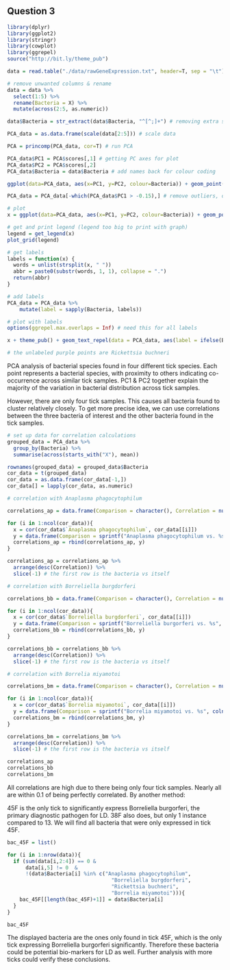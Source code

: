 
## Question 3

```r
library(dplyr)
library(ggplot2)
library(stringr)
library(cowplot)
library(ggrepel)
source("http://bit.ly/theme_pub")
```

```r
data = read.table("./data/rawGeneExpression.txt", header=T, sep = "\t")

# remove unwanted columns & rename
data = data %>% 
  select(1:5) %>%
  rename(Bacteria = X) %>%
  mutate(across(2:5, as.numeric))

data$Bacteria = str_extract(data$Bacteria, "^[^;]+") # removing extra stuff from bacteria name
```

```r
PCA_data = as.data.frame(scale(data[2:5])) # scale data

PCA = princomp(PCA_data, cor=T) # run PCA

PCA_data$PC1 = PCA$scores[,1] # getting PC axes for plot
PCA_data$PC2 = PCA$scores[,2]
PCA_data$Bacteria = data$Bacteria # add names back for colour coding

ggplot(data=PCA_data, aes(x=PC1, y=PC2, colour=Bacteria)) + geom_point() + theme_pub() # plot is bad, we will remove outliers
```

```r
PCA_data = PCA_data[-which(PCA_data$PC1 > -0.15),] # remove outliers, only 41 observation difference. We are not intersted in the far away ones anyways. 

# plot
x = ggplot(data=PCA_data, aes(x=PC1, y=PC2, colour=Bacteria)) + geom_point() + theme(legend.text = element_text(size = 8), legend.key.size = unit(0.5, "cm"))

# get and print legend (legend too big to print with graph)
legend = get_legend(x) 
plot_grid(legend)
```

```r
# get labels
labels = function(x) {
  words = unlist(strsplit(x, " "))
  abbr = paste0(substr(words, 1, 1), collapse = ".")
  return(abbr)
}

# add labels
PCA_data = PCA_data %>%
    mutate(label = sapply(Bacteria, labels))

# plot with labels
options(ggrepel.max.overlaps = Inf) # need this for all labels

x + theme_pub() + geom_text_repel(data = PCA_data, aes(label = ifelse(Bacteria == "Rickettsia buchneri", "", label)), size = 3, alpha = 0.5,)

# the unlabeled purple points are Rickettsia buchneri
```

PCA analysis of bacterial species found in four different tick species. Each point represents a bacterial species, with proximity to others indicating co-occurrence across similar tick samples. PC1 & PC2 together explain the majority of the variation in bacterial distribution across tick samples.

However, there are only four tick samples. This causes all bacteria found to cluster relatively closely. To get more precise idea, we can use correlations between the three bacteria of interest and the other bacteria found in the tick samples. 

```r
# set up data for correlation calculations
grouped_data = PCA_data %>%
  group_by(Bacteria) %>%
  summarise(across(starts_with("X"), mean))

rownames(grouped_data) = grouped_data$Bacteria
cor_data = t(grouped_data)
cor_data = as.data.frame(cor_data[-1,])
cor_data[] = lapply(cor_data, as.numeric)
```

```r
# correlation with Anaplasma phagocytophilum

correlations_ap = data.frame(Comparison = character(), Correlation = numeric())

for (i in 1:ncol(cor_data)){
  x = cor(cor_data$`Anaplasma phagocytophilum`, cor_data[[i]])
  y = data.frame(Comparison = sprintf("Anaplasma phagocytophilum vs. %s", colnames(cor_data[i])), Correlation = x)
  correlations_ap = rbind(correlations_ap, y)
}

correlations_ap = correlations_ap %>%
  arrange(desc(Correlation)) %>%
  slice(-1) # the first row is the bacteria vs itself
```

```r
# correlation with Borreliella burgdorferi

correlations_bb = data.frame(Comparison = character(), Correlation = numeric())

for (i in 1:ncol(cor_data)){
  x = cor(cor_data$`Borreliella burgdorferi`, cor_data[[i]])
  y = data.frame(Comparison = sprintf("Borreliella burgorferi vs. %s", colnames(cor_data[i])), Correlation = x)
  correlations_bb = rbind(correlations_bb, y)
}

correlations_bb = correlations_bb %>%
  arrange(desc(Correlation)) %>%
  slice(-1) # the first row is the bacteria vs itself
```

```r
# correlation with Borrelia miyamotoi

correlations_bm = data.frame(Comparison = character(), Correlation = numeric())

for (i in 1:ncol(cor_data)){
  x = cor(cor_data$`Borrelia miyamotoi`, cor_data[[i]])
  y = data.frame(Comparison = sprintf("Borrelia miyamotoi vs. %s", colnames(cor_data[i])), Correlation = x)
  correlations_bm = rbind(correlations_bm, y)
}

correlations_bm = correlations_bm %>%
  arrange(desc(Correlation)) %>%
  slice(-1) # the first row is the bacteria vs itself
```


```r
correlations_ap
correlations_bb
correlations_bm
```

All correlations are high due to there being only four tick samples. Nearly all are within 0.1 of being perfectly correlated. By another method:

45F is the only tick to significantly express Borreliella burgorferi, the primary diagnostic pathogen for LD. 38F also does, but only 1 instance compared to 13. We will find all bacteria that were only expressed in tick 45F.

```r
bac_45F = list()

for (i in 1:nrow(data)){
  if (sum(data[i,2:4]) == 0 &
      data[i,5] != 0  &
      !(data$Bacteria[i] %in% c("Anaplasma phagocytophilum",
                                  "Borreliella burgdorferi",
                                  "Rickettsia buchneri",
                                  "Borrelia miyamotoi"))){
    bac_45F[[length(bac_45F)+1]] = data$Bacteria[i]
  }
}

bac_45F
```

The displayed bacteria are the ones only found in tick 45F, which is the only tick expressing Borreliella burgorferi significantly. Therefore these bacteria could be potential bio-markers for LD as well. Further analysis with more ticks could verify these conclusions. 








